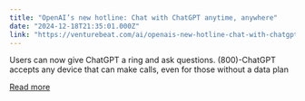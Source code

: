 ```yaml
---
title: "OpenAI’s new hotline: Chat with ChatGPT anytime, anywhere"
date: "2024-12-18T21:35:01.000Z"
link: "https://venturebeat.com/ai/openais-new-hotline-chat-with-chatgpt-anytime-anywhere/"
---
```


Users can now give ChatGPT a ring and ask questions. (800)-ChatGPT accepts any device that can make calls, even for those without a data plan

[Read more](https://venturebeat.com/ai/openais-new-hotline-chat-with-chatgpt-anytime-anywhere/)
